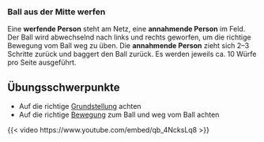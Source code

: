 ### Ball aus der Mitte werfen  

Eine **werfende Person** steht am Netz, eine **annahmende Person** im Feld. Der Ball wird abwechselnd nach links und rechts geworfen, um die richtige Bewegung vom Ball weg zu üben. Die **annahmende Person** zieht sich 2–3 Schritte zurück und baggert den Ball zurück. Es werden jeweils ca. 10 Würfe pro Seite ausgeführt.  

:::{.callout-important}  
## Übungsschwerpunkte  
* Auf die richtige [Grundstellung](/tech/defense-ready.qmd) achten 
* Auf die richtige [Bewegung](/tech/defense-move.qmd) zum Ball und weg vom Ball achten  
:::

{{< video https://www.youtube.com/embed/qb_4NcksLq8 >}}
